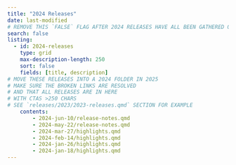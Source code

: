 ```yaml
---
title: "2024 Releases"
date: last-modified
# REMOVE THIS `FALSE` FLAG AFTER 2024 RELEASES HAVE ALL BEEN GATHERED ONTO THIS LANDING
search: false
listing:
  - id: 2024-releases
    type: grid
    max-description-length: 250
    sort: false
    fields: [title, description]
# MOVE THESE RELEASES INTO A 2024 FOLDER IN 2025
# MAKE SURE THE BROKEN LINKS ARE RESOLVED
# AND THAT ALL RELEASES ARE IN HERE
# WITH CTAS >250 CHARS
# SEE `releases/2023/2023-releases.qmd` SECTION FOR EXAMPLE
    contents:
        - 2024-jun-10/release-notes.qmd
        - 2024-may-22/release-notes.qmd
        - 2024-mar-27/highlights.qmd
        - 2024-feb-14/highlights.qmd
        - 2024-jan-26/highlights.qmd
        - 2024-jan-18/highlights.qmd
---
```


:::{#2024-releases}
:::